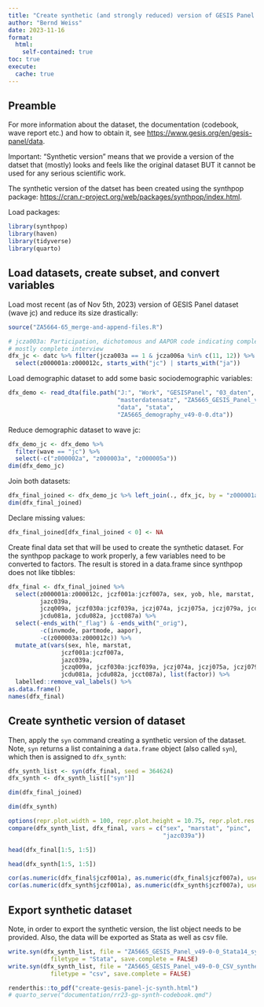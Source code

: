 ---
title: "Create synthetic (and strongly reduced) version of GESIS Panel wave ja and jc"
author: "Bernd Weiss"
date: 2023-11-16
format: 
  html:
    self-contained: true
toc: true
execute:
  cache: true
---

## Preamble

For more information about the dataset, the documentation (codebook, wave report etc.) and how to obtain it, see [https://www.gesis.org/en/gesis-panel/data](https://www.gesis.org/en/gesis-panel/data). 

:::{.callout-warning}
Important: "Synthetic version" means that we provide a version of the datset 
that (mostly) looks and feels like the original dataset BUT it cannot be used 
for any serious scientific work.
:::

The synthetic version of the datset has been created using the synthpop package: [https://cran.r-project.org/web/packages/synthpop/index.html](https://cran.r-project.org/web/packages/synthpop/index.html).


Load packages:
```{r}
library(synthpop)
library(haven)
library(tidyverse)
library(quarto)
```



## Load datasets, create subset, and convert variables

Load most recent (as of Nov 5th, 2023) version of GESIS Panel dataset (wave jc) 
and reduce its size drastically:
```{r}
source("ZA5664-65_merge-and-append-files.R")

# jcza003a: Participation, dichotomous and AAPOR code indicating complete or
# mostly complete interview
dfx_jc <- datc %>% filter(jcza003a == 1 & jcza006a %in% c(11, 12)) %>% 
  select(z000001a:z000012c, starts_with("jc") | starts_with("ja"))

```

Load demographic dataset to add some basic sociodemographic variables:
```{r}
dfx_demo <- read_dta(file.path("J:", "Work", "GESISPanel", "03_daten", 
                               "masterdatensatz", "ZA5665_GESIS_Panel_v49-0-0", 
                               "data", "stata", 
                               "ZA5665_demography_v49-0-0.dta"))
```

Reduce demographic dataset to wave jc:
```{r}
dfx_demo_jc <- dfx_demo %>% 
  filter(wave == "jc") %>% 
  select(-c("z000002a", "z000003a", "z000005a"))
dim(dfx_demo_jc)
```

Join both datasets:
```{r}
dfx_final_joined <- dfx_demo_jc %>% left_join(., dfx_jc, by = "z000001a")
dim(dfx_final_joined)
```


Declare missing values:
```{r}
dfx_final_joined[dfx_final_joined < 0] <- NA
```


Create final data set that will be used to create the synthetic dataset. For the 
synthpop package to work properly, a few variables need to be converted to 
factors. The result is stored in a data.frame since synthpop does not like 
tibbles:
```{r}
dfx_final <- dfx_final_joined %>% 
  select(z000001a:z000012c, jczf001a:jczf007a, sex, yob, hle, marstat,
         jazc039a,
         jczq009a, jczf030a:jczf039a, jczj074a, jczj075a, jczj079a, jcdu080a,
         jcdu081a, jcdu082a, jcct087a) %>% 
  select(-ends_with("_flag") & -ends_with("_orig"), 
         -c(invmode, partmode, aapor),
         -c(z000003a:z000012c)) %>% 
  mutate_at(vars(sex, hle, marstat,
               jczf001a:jczf007a,
               jazc039a,
               jczq009a, jczf030a:jczf039a, jczj074a, jczj075a, jczj079a, jcdu080a,
               jcdu081a, jcdu082a, jcct087a), list(factor)) %>% 
  labelled::remove_val_labels() %>% 
as.data.frame()
names(dfx_final)
```



## Create synthetic version of dataset

Then, apply the `syn` command creating a synthetic version of the dataset. 
Note, `syn` returns a list containing a `data.frame` object (also called `syn`), 
which then is assigned to `dfx_synth`:

```{r}
dfx_synth_list <- syn(dfx_final, seed = 364624)
dfx_synth <- dfx_synth_list[["syn"]]
```





```{r}
dim(dfx_final_joined)
```

```{r}
dim(dfx_synth)
```

```{r}
options(repr.plot.width = 100, repr.plot.height = 10.75, repr.plot.res = 100)
compare(dfx_synth_list, dfx_final, vars = c("sex", "marstat", "pinc", 
                                            "jazc039a"))
```



```{r}
head(dfx_final[1:5, 1:5])
```


```{r}
head(dfx_synth[1:5, 1:5])
```

```{r}
cor(as.numeric(dfx_final$jczf001a), as.numeric(dfx_final$jczf007a), use = "complete.obs")
cor(as.numeric(dfx_synth$jczf001a), as.numeric(dfx_synth$jczf007a), use = "complete.obs")
```


## Export synthetic dataset

Note, in order to export the synthetic version, the list object needs to be 
provided. Also, the data will be exported as Stata as well as csv file. 

```{r}
write.syn(dfx_synth_list, file = "ZA5665_GESIS_Panel_v49-0-0_Stata14_synthetic-data", 
            filetype = "Stata", save.complete = FALSE)
write.syn(dfx_synth_list, file = "ZA5665_GESIS_Panel_v49-0-0_CSV_synthetic-data", 
            filetype = "csv", save.complete = FALSE)
```

```{r}
renderthis::to_pdf("create-gesis-panel-jc-synth.html")
# quarto_serve("documentation/rr23-gp-synth-codebook.qmd")
```


